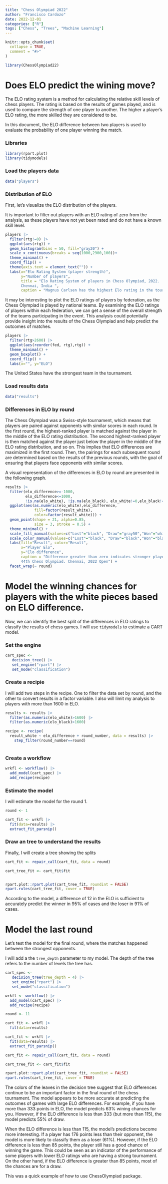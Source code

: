 ```yaml
---
title: "Chess Olympiad 2022"
author: "Francisco Cardozo"
date: 2022-12-01
categories: ["R"]
tags: ["Chess", "Trees", "Machine Learning"]
---
```


```r
knitr::opts_chunk$set(
  collapse = TRUE,
  comment = "#>"
)

```

```r
library(ChessOlympiad22)
```


# Does ELO predict the wining move?

The ELO rating system is a method for calculating the relative skill levels of chess players. The rating is based on the results of games played, and is used to compare the strength of one player to another. The higher a player's ELO rating, the more skilled they are considered to be.

In this document, the ELO difference between two players is used to evaluate the probability of one player winning the match.

### Libraries

```r

library(rpart.plot)
library(tidymodels)
```

### Load the players data

```r
data("players")
```

### Distribution of ELO 

First, let's visualize the ELO distribution of the players. 

It is important to filter out players with an ELO rating of zero from the analysis, as these players have not yet been rated and do not have a known skill level. 


```r
players |> 
  filter(rtg!=0) |> 
  ggplot(aes(rtg)) + 
  geom_histogram(bins = 50, fill="gray20") +
  scale_x_continuous(breaks = seq(1000,2900,100))+
  theme_minimal() +
  coord_flip() +
  theme(axis.text = element_text("")) +
  labs(x="Elo Rating System (player strength)",
       y="Number of players",
       title = "Elo Rating System of players in Chess Olympiad, 2022. 
       Chennai, India ",
       caption = "Magnus Carlsen has the highest Elo rating in the tournoment:2864")


```

It may be interesting to plot the ELO ratings of players by federation, as the Chess Olympiad is played by national teams. By examining the ELO ratings of players within each federation, we can get a sense of the overall strength of the teams participating in the event. This analysis could potentially provide insight into the results of the Chess Olympiad and help predict the outcomes of matches. 

```r
players |> 
  filter(rtg>2600) |> 
  ggplot(aes(reorder(fed, rtg),rtg)) + 
  theme_minimal() +
  geom_boxplot() +
  coord_flip() +
  labs(x="", y="ELO")
```

The United States have the strongest team in the tournament. 

### Load results data

```r
data("results")
```


### Differences in ELO by round

The Chess Olympiad was a Swiss-style tournament, which means that players are paired against opponents with similar scores in each round. In the first round, the highest-ranked player is matched against the player in the middle of the ELO rating distribution. The second highest-ranked player is then matched against the player just below the player in the middle of the ELO rating distribution, and so on. This implies that ELO differences are maximized in the first round. Then, the pairings for each subsequent round are determined based on the results of the previous rounds, with the goal of ensuring that players face opponents with similar scores. 

A visual representation of the differences in ELO by round are presented in the following graph. 

```r

results |> 
  filter(elo_difference>=-1000, 
         elo_difference<=1000, 
         !is.na(elo_white), !is.na(elo_black), elo_white!=0,elo_black!=0) |> 
  ggplot(aes(as.numeric(elo_white),elo_difference, 
             fill=factor(result_white), 
             color=factor(result_white))) + 
  geom_point(shape = 21, alpha=0.85,
             size = 3, stroke = 0.5) +
  theme_minimal() +
  scale_fill_manual(values=c("Lost"="black", "Draw"="gray50","Won"="white")) +
  scale_color_manual(values=c("Lost"="black", "Draw"="black","Won"="black")) +
  labs(fill="Result", color="Result", 
       x="Player Elo", 
       y="Elo difference",
       caption = "Difference greater than zero indicates stronger player
       44th Chess Olympiad. Chennai, 2022 Open") +
  facet_wrap(~ round)

```

# Model the winning chances for players with the white pieces based on ELO difference. 

Now, we can identify the best split of the differences in ELO ratings to classify the results of chess games. I will use `tidymodels` to estimate a CART model.  

### Set the engine

```r
cart_spec <-
   decision_tree() |> 
   set_engine("rpart") |>
   set_mode("classification")

```

### Create a recipie 

I will add two steps in the recipe. One to filter the data set by round, and the other to convert results in a factor variable.  I also will limit my analysis to players with more than 1600 in ELO. 

```r
results <- results |> 
  filter(as.numeric(elo_white)>1600) |> 
  filter(as.numeric(elo_black)>1600) 

recipe <- recipe(
  result_white ~ elo_difference + round_number, data = results) |> 
    step_filter(round_number==round)
  
```

### Create a workflow

```r
wrkfl <- workflow() |> 
  add_model(cart_spec) |> 
  add_recipe(recipe)

```

### Estimate the model

I will estimate the model for the round 1. 

```r

round <- 1

cart_fit <- wrkfl |> 
  fit(data=results) |> 
  extract_fit_parsnip()

```

### Draw an tree to understand the results

Finally, I will create a tree showing the splits

```r

cart_fit <- repair_call(cart_fit, data = round)

cart_tree_fit <- cart_fit$fit


rpart.plot::rpart.plot(cart_tree_fit, roundint = FALSE)
rpart.rules(cart_tree_fit, cover = TRUE)
```

According to the model, a difference of 12 in the ELO is sufficient to accurately predict the winner in 95% of cases and the loser in 91% of cases.


# Model the last round 

Let's test the model for the final round, where the matches happened between the strongest opponents.

I will add a the `tree_depth` parameter to my model. The depth of the tree refers to the number of levels the tree has.

```r
cart_spec <-
   decision_tree(tree_depth = 4) |> 
   set_engine("rpart") |>
   set_mode("classification")

wrkfl <- workflow() |> 
  add_model(cart_spec) |> 
  add_recipe(recipe)

```

```r
round <- 11

cart_fit <- wrkfl |> 
  fit(data=results)

cart_fit <- wrkfl |> 
  fit(data=results) |> 
  extract_fit_parsnip()

cart_fit <- repair_call(cart_fit, data = round)

cart_tree_fit <- cart_fit$fit

rpart.plot::rpart.plot(cart_tree_fit, roundint = FALSE)
rpart.rules(cart_tree_fit, cover = TRUE)

```

The colors of the leaves in the decision tree suggest that ELO differences continue to be an important factor in the final round of the chess tournament. The model appears to be more accurate at predicting the outcomes of games with large ELO differences. For example, if you have more than 333 points in ELO, the model predicts 63% wining chances for you. However, if the ELO difference is less than 333 (but more than 115), the model predicts  55% of draw.

When the ELO difference is less than 115, the model's predictions become more interesting. If a player has 176 points less than their opponent, the model is more likely to classify them as a loser (61%). However, if the ELO difference is less than 85 points, the player still has a good chance of winning the game. This could be seen as an indicator of the performance of some players with lower ELO ratings who are having a strong tournament. On the other hand, if the ELO difference is greater than 85 points, most of the chances are for a draw.

This was a quick example of how to use ChessOlympiad package. 

